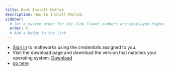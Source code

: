 ```yaml
---
title: Dont Install Matlab
description: How to Install Matlab.
sidebar:
  # Set a custom order for the link (lower numbers are displayed higher up)
  order: 5
  # Add a badge to the link
---
```


- [Sign In](https://login.mathworks.com/embedded-login/signin.html?cid=getmatlab&wid=&uri=https%3A%2F%2Fmatlab.mathworks.com%2F) to mathworks using the credentials assigned to you.
- Visit the download page and download the version that matches your operating system. [Download](https://in.mathworks.com/downloads/)
- [go here](https://google.com)










